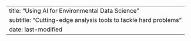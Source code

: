 ---
title: "Using AI for Environmental Data Science"
subtitle: "Cutting-edge analysis tools to tackle hard problems"
date: last-modified
---